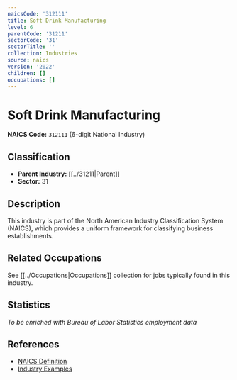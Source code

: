 ```yaml
---
naicsCode: '312111'
title: Soft Drink Manufacturing
level: 6
parentCode: '31211'
sectorCode: '31'
sectorTitle: ''
collection: Industries
source: naics
version: '2022'
children: []
occupations: []
---
```

# Soft Drink Manufacturing

**NAICS Code:** `312111` (6-digit National Industry)

## Classification

- **Parent Industry:** [[../31211|Parent]]
- **Sector:** 31

## Description

This industry is part of the North American Industry Classification System (NAICS), which provides a uniform framework for classifying business establishments.

## Related Occupations

See [[../Occupations|Occupations]] collection for jobs typically found in this industry.

## Statistics

*To be enriched with Bureau of Labor Statistics employment data*

## References

- [NAICS Definition](https://www.census.gov/naics/)
- [Industry Examples](https://www.census.gov/naics/2022NAICS/)
